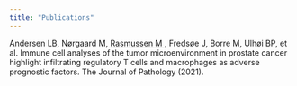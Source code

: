 ```yaml
---
title: "Publications"
---
```


Andersen LB, Nørgaard M, <u>Rasmussen M </u>, Fredsøe J, Borre M, Ulhøi BP, et al. Immune cell analyses of the tumor microenvironment in prostate cancer highlight infiltrating regulatory T cells and macrophages as adverse prognostic factors. The Journal of Pathology (2021).
